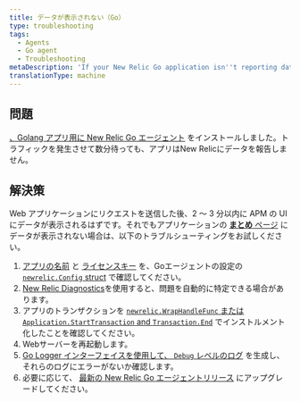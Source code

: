 ```yaml
---
title: データが表示されない（Go）
type: troubleshooting
tags:
  - Agents
  - Go agent
  - Troubleshooting
metaDescription: 'If your New Relic Go application isn''t reporting data, follow these troubleshooting tips.'
translationType: machine
---
```


## 問題

[、Golang アプリ用に New Relic Go エージェント](/docs/agents/go-agent/get-started/install-new-relic-go) をインストールしました。トラフィックを発生させて数分待っても、アプリはNew Relicにデータを報告しません。

## 解決策

Web アプリケーションにリクエストを送信した後、2 ～ 3 分以内に APM の UI にデータが表示されるはずです。それでもアプリケーションの [**まとめ** ページ](/docs/apm/applications-menu/monitoring/apm-overview-page) にデータが表示されない場合は、以下のトラブルシューティングをお試しください。

1. [アプリの名前](/docs/agents/go-agent/instrumentation/go-agent-configuration#app-name) と [ライセンスキー](/docs/agents/go-agent/instrumentation/go-agent-configuration#license) を、Goエージェントの設定の [`newrelic.Config` struct](/docs/agents/go-agent/instrumentation/go-agent-configuration) で確認してください。
2. [New Relic Diagnostics](/docs/agents/manage-apm-agents/troubleshooting/new-relic-diagnostics)を使用すると、問題を自動的に特定できる場合があります。
3. アプリのトランザクションを [`newrelic.WrapHandleFunc` または `Application.StartTransaction` and `Transaction.End`](/docs/agents/go-agent/get-started/instrument-go-transactions) でインストルメント化したことを確認してください。
4. Webサーバーを再起動します。
5. [Go Logger インターフェイスを使用して、 `Debug` レベルのログ](/docs/agents/go-agent/instrumentation/go-agent-logging) を生成し、それらのログにエラーがないか確認します。
6. 必要に応じて、 [最新の New Relic Go エージェントリリース](/docs/release-notes/agent-release-notes/go-release-notes) にアップグレードしてください。
